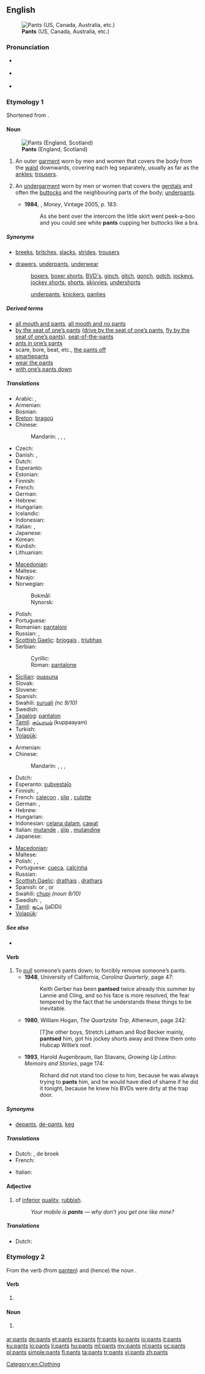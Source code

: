 ==English==
[[File:Overzeas longpocket jeans.jpg|thumb|'''Pants''' (US, Canada, Australia, etc.)]]
===Pronunciation===
*{{a|UK}} {{IPA|/pants/}}
*{{a|US}} {{IPA|/pænts/}}
* {{audio|en-us-pants.ogg|Audio (US)}}

===Etymology 1===
Shortened from {{term|pantaloons||trousers|lang=en}}.

====Noun====
{{en-plural noun}}
[[File:Boxers Brief 1.jpg|thumb|'''Pants''' (England, Scotland)]]

# {{context|chiefly|_|North America|Australia|New Zealand|South Africa}}  An outer [[garment]] worn by men and women that covers the body from the [[waist]] downwards, covering each leg separately, usually as far as the [[ankle]]s; [[trousers]]. {{defdate|from 19th c.}}
# {{context|chiefly|_|UK}} An [[undergarment]] worn by men or women that covers the [[genitals]] and often the [[buttocks]] and the neighbouring parts of the body; [[underpants]]. {{defdate|from 19th c.}}
#*'''1984''', {{w|Martin Amis}}, ''Money'', Vintage 2005, p. 183:
#*:As she bent over the intercom the little skirt went peek-a-boo and you could see white '''pants''' cupping her buttocks like a bra.

=====Synonyms=====
* {{sense|garment that covers the body from the waist downwards}} [[breeks]], [[britches]], [[slacks]], [[strides]], [[trousers]]
* {{sense|garment that covers the genitals and often neighbouring body parts}} [[drawers]], [[underpants]], [[underwear]]
*: {{qualifier|for men}} [[boxers]], [[boxer shorts]], [[BVD's]], [[ginch]], [[gitch]], [[gonch]], [[gotch]], [[jockeys]], [[jockey shorts]], [[shorts]], [[skivvies]], [[undershorts]]
*: {{qualifier|for women}} [[underpants]], [[knickers]], [[panties]]

=====Derived terms=====
* [[all mouth and pants]], [[all mouth and no pants]]
* [[by the seat of one’s pants]] ([[drive by the seat of one’s pants]], [[fly by the seat of one’s pants]]), [[seat-of-the-pants]]
* [[ants in one’s pants]]
* scare, bore, beat, etc., [[the pants off]]
* [[smartiepants]]
* [[wear the pants]]
* [[with one’s pants down]]

=====Translations=====
{{trans-top|garment covering the body from the waist downwards}}
* Arabic: {{t|ar|بنطلون|m|tr=banTalōn}}, {{t|ar|سروال|m|tr=sirwaal}}
* Armenian: {{t-|hy|շալվար|tr=šalvar}}
* Bosnian: {{t-|bs|pantalone|f|p}}
* [[Breton]]: [[bragoù]]
* Chinese:
*: Mandarin: {{t-|cmn|褲子|sc=Hani}}, {{t-|cmn|裤子|tr=kùzi|sc=Hani}}, {{t|cmn|長褲|sc=Hani}}, {{t|cmn|长裤|tr=chángkù|sc=Hani}}
* Czech: {{t+|cs|kalhoty|f|p}}
* Danish: {{t|da|bukser|p}}, {{t-|da|buks|c}}
* Dutch: {{t+|nl|broek|f}}
* Esperanto: {{t-|eo|pantalono|xs=Esperanto}}
* Estonian: {{t+|et|püksid}}
* Finnish: {{t+|fi|housut|p}}
* French: {{t+|fr|pantalon|m|s}}
* German: {{t+|de|Hose|f|s}}
* Hebrew: {{t|he|מכנסיים|tr=mikhnasáyim}} {{m|p}}
* Hungarian: {{t+|hu|nadrág|s}}
* Icelandic: {{t|is|buxur|f|p}}
* Indonesian: {{t-|id|celana|xs=Indonesian}}
* Italian: {{t-|it|calzoni|f|p}}, {{t+|it|pantaloni|m|p}}
* Japanese: {{t-|ja|ズボン|tr=zubon}}
* Korean: {{t+|ko|바지|tr=baji|sc=Hang}}
* Kurdish: {{ku-Arab|[[پانتۆڵ]]}}
* Lithuanian: {{t|lt|kelnės|f|n|xs=Lithuanian}}
{{trans-mid}}
* [[Macedonian]]: {{t|mk|панталони|f|p|tr=pantáloni}}
* Maltese: {{t|mt|qalziet|m|xs=Maltese}}
* Navajo: {{tø|nv|tłʼaajiʼééʼ}}
* Norwegian:
*: Bokmål: {{t|nb|bukse|m|f}}
*: Nynorsk: {{t|nn|bukse|f}}
* Polish: {{t+|pl|spodnie|p}}
* Portuguese: {{t+|pt|calças|f|p}}
* Romanian: [[pantalon]]i
* Russian: {{t+|ru|брюки|f|p|tr=brjúki}}, {{t+|ru|штаны|m|p|tr=štaný}}
* [[Scottish Gaelic]]: [[briogais]] {{f}}, [[triubhas]] {{m}}
* Serbian:
*: Cyrillic: {{t-|sr|панталоне|f|p|sc=Cyrl}}
*: Roman: [[pantalone#Serbian|pantalone]] {{f|p}}
* [[Sicilian]]: [[quasuna]] {{p}}
* Slovak: {{t-|sk|nohavice|f|p}}
* Slovene: {{t+|sl|hlače|f|p}}
* Spanish: {{t+|es|pantalón|m}}
* Swahili: [[suruali]] ''(nc 9/10)''
* Swedish: {{t+|sv|byxa|c}}
* [[Tagalog]]: [[pantalon]]
* [[Tamil]]: [[குப்பாயம்]] (kuppaayam)
* Turkish: {{t+|tr|pantolon}}
* [[Volapük]]: {{t|vo|blit}}
{{trans-bottom}}

{{trans-top|undergarment covering the genitals}}
* Armenian: {{t-|hy|անդրավարտիք|tr=andravartik'}}
* Chinese:
*: Mandarin: {{t|cmn|內褲|sc=Hani}}, {{t|cmn|内裤|tr=nèikù|sc=Hani}}, {{t|cmn|襯褲|sc=Hani}}, {{t|cmn|衬裤|tr=chènkù|sc=Hani}}
* Dutch: {{t+|nl|onderbroek}}
* Esperanto: [[subvestaĵo]]
* Finnish: {{t+|fi|alushousut}}, {{t+|fi|pikkuhousut}}
* French: {{qualifier|for men}} [[caleçon]] {{m}}, {{qualifier|for men and women}} [[slip#French|slip]] {{m}}, [[culotte]] {{f}}
* German: {{t+|de|Unterhose|f|s}}, {{t+|de|Schlüpfer|m|s}}
* Hebrew: {{t-|he|תחתונים|tr=takhtoním}} {{m|p}}
* Hungarian: {{t+|hu|alsónadrág|s}}
* Indonesian: [[celana dalam]], [[cawat]] {{qualifier|informal}}
* Italian: {{qualifier|for men and women}} [[mutande]] {{f|p}}, [[slip#Italian|slip]] {{m}}, {{qualifier|for women}} [[mutandine]] {{f|p}}
* Japanese: {{t+|ja|パンツ|tr=pantsu}}
{{trans-mid}}
* [[Macedonian]]: {{t|mk|гаќи|f|p|tr=gáḱi}}
* Maltese: {{t|mt|qalziet ta' taħt|m|xs=Maltese}}
* Polish: {{t+|pl|majtki|p}},  {{qualifier|colloquial}} {{t|pl|gacie|p}},  {{qualifier|colloquial}} {{t|pl|gatki|p}}
* Portuguese: {{qualifier|for men}} [[cueca]], {{qualifier|for women}} [[calcinha]]
* Russian: {{t+|ru|трусы|m|p|tr=trusý}}
* [[Scottish Gaelic]]: [[drathais]] {{f}}, [[drathars]] {{f}}
* Spanish: {{t-|es|bragas|f|p}} or {{t+|es|braga|f}} {{qualifier|for women}}, {{t+|es|calzoncillos|m|p}} or {{t+|es|calzoncillo|m}} {{qualifier|for men}}
* Swahili: [[chupi]] ''(noun 9/10)''
* Swedish: {{t|sv|underbyxa|c}}, {{qualifier|for men}} {{t|sv|kalsonger|p}}
* [[Tamil]]: [[ஜட்டி]] (jaDDi)
* [[Volapük]]: {{t|vo|niblit}}
{{trans-bottom}}

=====See also=====
* {{pedia}}

====Verb====
{{en-verb|pants|es}}

# To [[pull]] someone’s pants down; to forcibly remove someone’s pants.
#* '''1948''', University of California, ''Carolina Quarterly'', page 47:
#*: Keith Gerber has been '''pantsed''' twice already this summer by Lannie and Cling, and so his face is more resolved, the fear tempered by the fact that he understands these things to be inevitable.
#* '''1980''', William Hogan, ''The Quartzsite Trip'', Atheneum, page 242:
#*: [T]he other boys, Stretch Latham and Rod Becker mainly, '''pantsed''' him, got his jockey shorts away and threw them onto Hubcap Willie’s roof.
#* '''1993''', Harold Augenbraum, Ilan Stavans, ''Growing Up Latino: Memoirs and Stories'', page 174:
#*: Richard did not stand too close to him, because he was always trying to '''pants''' him, and he would have died of shame if he did it tonight, because he knew his BVDs were dirty at the trap door.

=====Synonyms=====
* {{sense|pull someone’s pants down}} [[depants]], [[de-pants]], {{qualifier|British}} [[keg]]

=====Translations=====
{{trans-top|pull someone’s pants down}}
* Dutch: {{t|nl|broekaf}} {{t+|nl|doen}}, de broek {{t+|nl|aftrekken}}
* French: {{t|fr|déculotter}}
{{trans-mid}}
* Italian: {{t-|it|smutandare}}
{{trans-bottom}}

====Adjective====
{{en-adj}}

# {{British|slang}} of [[inferior]] [[quality]], [[rubbish]].
#: ''Your mobile is '''pants''' — why don’t you get one like mine?''

=====Translations=====
{{trans-top|of inferior quality}}
* Dutch: {{t|nl|brol}}
{{trans-mid}}
{{trans-bottom}}

===Etymology 2===
From the verb {{term|pant|to pant}} (from {{etyl|enm}} [[panten]]) and (hence) the noun {{term|pant}}.

====Verb====
{{infl|en|third-person singular form|infinitive|pant}}

# {{third-person singular of|pant}}

====Noun====
{{infl|en|plural|singular|pant}}

# {{fashion}} {{plural of|pant}}

[[Category:en:Clothing]]

[[ar:pants]]
[[de:pants]]
[[et:pants]]
[[es:pants]]
[[fr:pants]]
[[ko:pants]]
[[io:pants]]
[[it:pants]]
[[ku:pants]]
[[lo:pants]]
[[li:pants]]
[[hu:pants]]
[[ml:pants]]
[[my:pants]]
[[nl:pants]]
[[oc:pants]]
[[pl:pants]]
[[simple:pants]]
[[fi:pants]]
[[ta:pants]]
[[tr:pants]]
[[vi:pants]]
[[zh:pants]]